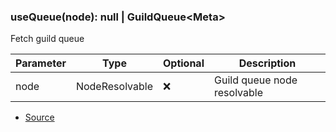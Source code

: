 ### useQueue(node): null \| GuildQueue\<Meta>
Fetch guild queue



| Parameter | Type | Optional | Description |
| ----------- | ----------- | ----------- | ----------- |
| node | NodeResolvable | ❌ | Guild queue node resolvable |


- [Source](https://github.com/Androz2091/discord-player/blob/e2a9cfc/packages/discord-player/src/hooks/useQueue.ts#L8)